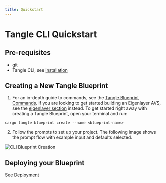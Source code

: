 ```yaml
---
title: Quickstart
---
```


# Tangle CLI Quickstart

## Pre-requisites

- [git](https://git-scm.org)
- Tangle CLI, see [installation](./installation.mdx)

## Creating a New Tangle Blueprint

1. For an in-depth guide to commands, see the [Tangle Blueprint Commands](./tangle.mdx). If you are
   looking to get started building an Eigenlayer AVS, see the [eigenlayer section](./eigenlayer.mdx) instead.
   To get started right away with creating a Tangle Blueprint, open your terminal and run:

```shell
cargo tangle blueprint create --name <blueprint-name>
```

2. Follow the prompts to set up your project. The following image shows the prompt flow with example input and defaults selected.

![CLI Blueprint Creation](/images/cli-blueprint-create.png)

## Deploying your Blueprint

See [Deployment](/developers/deployment/introduction)
